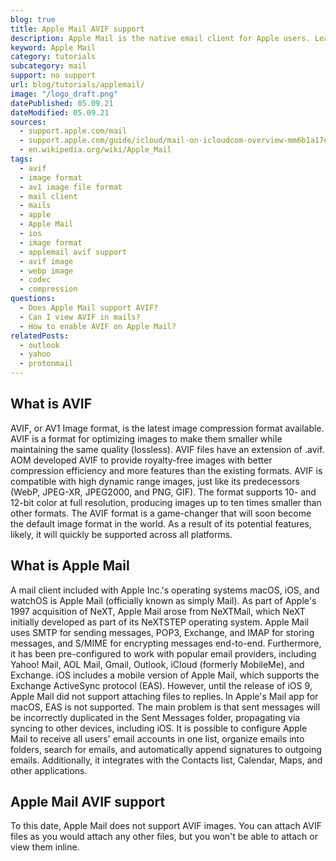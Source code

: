 ```yaml
---
blog: true
title: Apple Mail AVIF support
description: Apple Mail is the native email client for Apple users. Learn how to use AVIF images within Apple Mail.
keyword: Apple Mail
category: tutorials
subcategory: mail
support: no support
url: blog/tutorials/applemail/
image: "/logo_draft.png"
datePublished: 05.09.21
dateModified: 05.09.21
sources:
  - support.apple.com/mail
  - support.apple.com/guide/icloud/mail-on-icloudcom-overview-mm6b1a17e3/icloud
  - en.wikipedia.org/wiki/Apple_Mail
tags:
  - avif
  - image format
  - av1 image file format
  - mail client
  - mails
  - apple
  - Apple Mail
  - ios
  - image format
  - applemail avif support
  - avif image
  - webp image
  - codec
  - compression
questions:
  - Does Apple Mail support AVIF?
  - Can I view AVIF in mails?
  - How to enable AVIF on Apple Mail?
relatedPosts:
  - outlook
  - yahoo
  - protonmail
---
```


## What is AVIF

AVIF, or AV1 Image format, is the latest image compression format available. AVIF is a format for optimizing images to make them smaller while maintaining the same quality (lossless). AVIF files have an extension of .avif. AOM developed AVIF to provide royalty-free images with better compression efficiency and more features than the existing formats. AVIF is compatible with high dynamic range images, just like its predecessors (WebP, JPEG-XR, JPEG2000, and PNG, GIF). The format supports 10- and 12-bit color at full resolution, producing images up to ten times smaller than other formats. The AVIF format is a game-changer that will soon become the default image format in the world. As a result of its potential features, likely, it will quickly be supported across all platforms.

## What is Apple Mail

A mail client included with Apple Inc.'s operating systems macOS, iOS, and watchOS is Apple Mail (officially known as simply Mail). As part of Apple's 1997 acquisition of NeXT, Apple Mail arose from NeXTMail, which NeXT initially developed as part of its NeXTSTEP operating system. Apple Mail uses SMTP for sending messages, POP3, Exchange, and IMAP for storing messages, and S/MIME for encrypting messages end-to-end. Furthermore, it has been pre-configured to work with popular email providers, including Yahoo! Mail, AOL Mail, Gmail, Outlook, iCloud (formerly MobileMe), and Exchange. iOS includes a mobile version of Apple Mail, which supports the Exchange ActiveSync protocol (EAS). However, until the release of iOS 9, Apple Mail did not support attaching files to replies. In Apple's Mail app for macOS, EAS is not supported. The main problem is that sent messages will be incorrectly duplicated in the Sent Messages folder, propagating via syncing to other devices, including iOS. It is possible to configure Apple Mail to receive all users' email accounts in one list, organize emails into folders, search for emails, and automatically append signatures to outgoing emails. Additionally, it integrates with the Contacts list, Calendar, Maps, and other applications.

## Apple Mail AVIF support

To this date, Apple Mail does not support AVIF images. You can attach AVIF files as you would attach any other files, but you won't be able to attach or view them inline.
